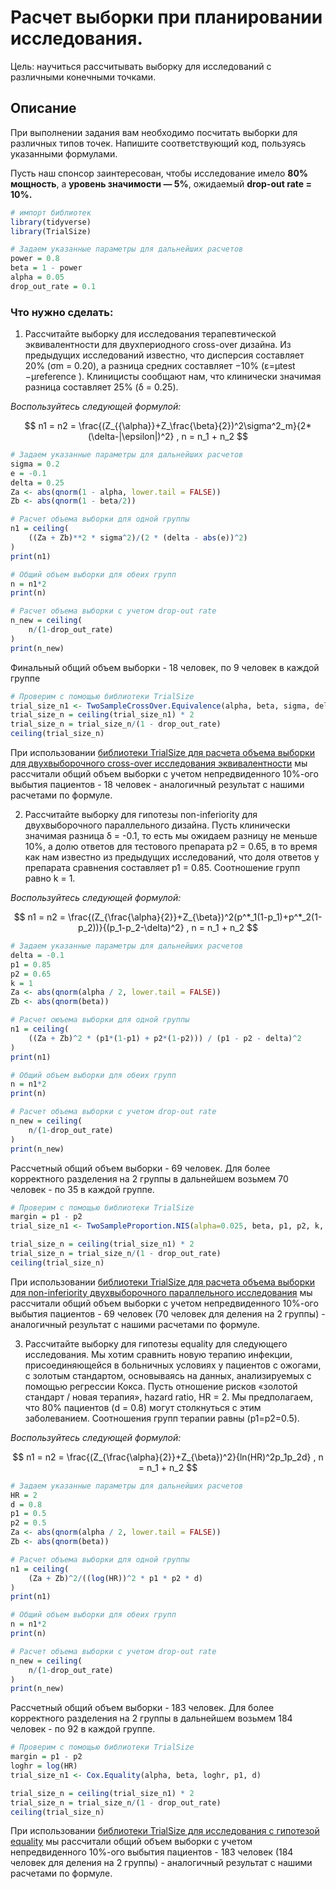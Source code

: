 # Расчет выборки при планировании исследования.

Цель: научиться рассчитывать выборку для исследований с различными конечными точками.

## Описание

При выполнении задания вам необходимо посчитать выборки для различных типов точек. Напишите соответствующий код, пользуясь указанными формулами.

Пусть наш спонсор заинтересован, чтобы исследование имело **80% мощность**, а **уровень значимости — 5%**, ожидаемый **drop-out rate = 10%.**

```r
# импорт библиотек
library(tidyverse)
library(TrialSize)
```

```r
# Задаем указанные параметры для дальнейших расчетов
power = 0.8
beta = 1 - power
alpha = 0.05
drop_out_rate = 0.1
```

### **Что нужно сделать:**

1.  Рассчитайте выборку для исследования терапевтической эквивалентности для двухпериодного cross-over дизайна. Из предыдущих исследований известно, что дисперсия составляет 20% (σm = 0.20), а разница средних составляет −10% (ε=μtest −μreference ). Клиницисты сообщают нам, что клинически значимая разница составляет 25% (δ = 0.25).

*Воспользуйтесь следующей формулой:*

$$
n1 = n2 = \frac{(Z_{{\alpha}}+Z_\frac{\beta}{2})^2\sigma^2_m}{2*(\delta-|\epsilon|)^2} , n = n_1 + n_2
$$

```r
# Задаем указанные параметры для дальнейших расчетов
sigma = 0.2
e = -0.1
delta = 0.25
Za <- abs(qnorm(1 - alpha, lower.tail = FALSE))
Zb <- abs(qnorm(1 - beta/2))
```

```r
# Расчет объема выборки для одной группы
n1 = ceiling(
    ((Za + Zb)**2 * sigma^2)/(2 * (delta - abs(e))^2)
)
print(n1)
```

```r
# Общий объем выборки для обеих групп
n = n1*2
print(n)
```

```r
# Расчет объема выборки с учетом drop-out rate
n_new = ceiling(
    n/(1-drop_out_rate)
)
print(n_new)
```

Финальный общий объем выборки - 18 человек, по 9 человек в каждой группе

```r
# Проверим с помощью библиотеки TrialSize
trial_size_n1 <- TwoSampleCrossOver.Equivalence(alpha, beta, sigma, delta, e)
trial_size_n = ceiling(trial_size_n1) * 2
trial_size_n = trial_size_n/(1 - drop_out_rate)
ceiling(trial_size_n)
```

При использовании [библиотеки TrialSize для расчета объема выборки для двухвыборочного cross-over исследования эквивалентности](https://rdrr.io/cran/TrialSize/src/R/TwoSampleCrossOver.Equivalence.R "TwoSampleCrossOver.Equivalence.R") мы рассчитали общий объем выборки с учетом непредвиденного 10%-ого выбытия пациентов - 18 человек - аналогичный результат с нашими расчетами по формуле.

2.  Рассчитайте выборку для гипотезы non-inferiority для двухвыборочного параллельного дизайна. Пусть клинически значимая разница δ = -0.1, то есть мы ожидаем разницу не меньше 10%, а долю ответов для тестового препарата p2 = 0.65, в то время как нам известно из предыдущих исследований, что доля ответов у препарата сравнения составляет p1 = 0.85. Соотношение групп равно k = 1.

*Воспользуйтесь следующей формулой:*

$$
n1 = n2 = \frac{(Z_{\frac{\alpha}{2}}+Z_{\beta})^2(p^*_1(1-p_1)+p^*_2(1-p_2))}{(p_1-p_2-\delta)^2} , n = n_1 + n_2
$$

```r
# Задаем указанные параметры для дальнейших расчетов
delta = -0.1
p1 = 0.85
p2 = 0.65
k = 1
Za <- abs(qnorm(alpha / 2, lower.tail = FALSE))
Zb <- abs(qnorm(beta))
```

```r
# Расчет оюъема выборки для одной группы
n1 = ceiling(
    ((Za + Zb)^2 * (p1*(1-p1) + p2*(1-p2))) / (p1 - p2 - delta)^2
)
print(n1)
```

```r
# Общий объем выборки для обеих групп
n = n1*2
print(n)
```

```r
# Расчет объема выборки с учетом drop-out rate
n_new = ceiling(
    n/(1-drop_out_rate)
)
print(n_new)
```

Рассчетный общий объем выборки - 69 человек. Для более корректного разделения на 2 группы в дальнейшем возьмем 70 человек - по 35 в каждой группе.

```r
# Проверим с помощью библиотеки TrialSize
margin = p1 - p2
trial_size_n1 <- TwoSampleProportion.NIS(alpha=0.025, beta, p1, p2, k, delta, margin)

trial_size_n = ceiling(trial_size_n1) * 2
trial_size_n = trial_size_n/(1 - drop_out_rate)
ceiling(trial_size_n)
```

При использовании [библиотеки TrialSize для расчета объема выборки для non-inferiority двухвыборочного параллельного исследования](https://rdrr.io/cran/TrialSize/src/R/TwoSampleProportion.NIS.R "TwoSampleProportion.NIS.R") мы рассчитали общий объем выборки с учетом непредвиденного 10%-ого выбытия пациентов - 69 человек (70 человек для деления на 2 группы) - аналогичный результат с нашими расчетами по формуле.

3.  Рассчитайте выборку для гипотезы equality для следующего исследования. Мы хотим сравнить новую терапию инфекции, присоединяющейся в больничных условиях у пациентов с ожогами, с золотым стандартом, основываясь на данных, анализируемых с помощью регрессии Кокса. Пусть отношение рисков «золотой стандарт / новая терапия», hazard ratio, HR = 2. Мы предполагаем, что 80% пациентов (d = 0.8) могут столкнуться с этим заболеванием. Соотношения групп терапии равны (p1=p2=0.5).

*Воспользуйтесь следующей формулой:*

$$
n1 = n2 = \frac{(Z_{\frac{\alpha}{2}}+Z_{\beta})^2}{ln(HR)^2p_1p_2d} , n = n_1 + n_2
$$

```r
# Задаем указанные параметры для дальнейших расчетов
HR = 2
d = 0.8
p1 = 0.5
p2 = 0.5
Za <- abs(qnorm(alpha / 2, lower.tail = FALSE))
Zb <- abs(qnorm(beta))
```

```r
# Расчет объема выборки для одной группы
n1 = ceiling(
    (Za + Zb)^2/((log(HR))^2 * p1 * p2 * d)
)
print(n1)
```

```r
# Общий объем выборки для обеих групп
n = n1*2
print(n)
```

```r
# Расчет объема выборки с учетом drop-out rate
n_new = ceiling(
    n/(1-drop_out_rate)
)
print(n_new)
```

Рассчетный общий объем выборки - 183 человек. Для более корректного разделения на 2 группы в дальнейшем возьмем 184 человек - по 92 в каждой группе.

```r
# Проверим с помощью библиотеки TrialSize
margin = p1 - p2
loghr = log(HR)
trial_size_n1 <- Cox.Equality(alpha, beta, loghr, p1, d)

trial_size_n = ceiling(trial_size_n1) * 2
trial_size_n = trial_size_n/(1 - drop_out_rate)
ceiling(trial_size_n)
```

При использовании [библиотеки TrialSize для исследования с гипотезой equality](https://rdrr.io/cran/TrialSize/src/R/Cox.Equality.R "Cox.Equality.R") мы рассчитали общий объем выборки с учетом непредвиденного 10%-ого выбытия пациентов - 183 человек (184 человек для деления на 2 группы) - аналогичный результат с нашими расчетами по формуле.